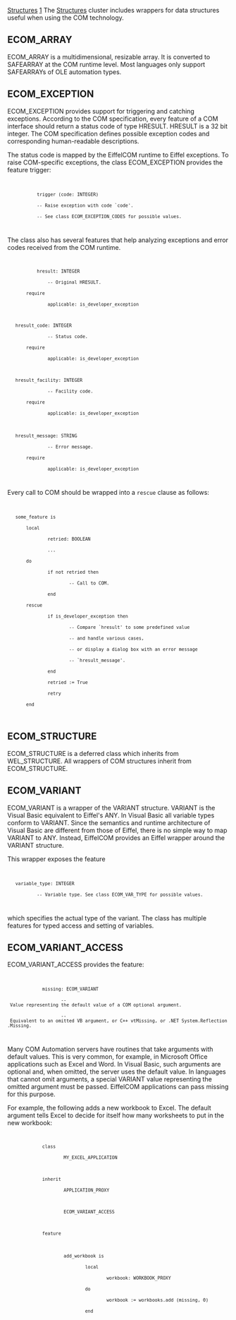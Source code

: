 [[Property:title|Structures]]
[[Property:weight|1]]
The [[ref:libraries/com/reference/index|Structures]]  cluster includes wrappers for data structures useful when using the COM technology. 

==ECOM_ARRAY==

ECOM_ARRAY is a multidimensional, resizable array. It is converted to SAFEARRAY at the COM runtime level. Most languages only support SAFEARRAYs of OLE automation types. 

==ECOM_EXCEPTION==

ECOM_EXCEPTION provides support for triggering and catching exceptions. According to the COM specification, every feature of a COM interface should return a status code of type HRESULT. HRESULT is a 32 bit integer. The COM specification defines possible exception codes and corresponding human-readable descriptions. 

The status code is mapped by the EiffelCOM runtime to Eiffel exceptions. To raise COM-specific exceptions, the class ECOM_EXCEPTION provides the feature <eiffel>trigger</eiffel>: 
<code>
			trigger (code: INTEGER)
      		-- Raise exception with code `code'.
      		-- See class ECOM_EXCEPTION_CODES for possible values.
		</code>

The class also has several features that help analyzing exceptions and error codes received from the COM runtime. 
<code>
			hresult: INTEGER
       			-- Original HRESULT.
   		require
       			applicable: is_developer_exception

	hresult_code: INTEGER
       			-- Status code.
   		require
       			applicable: is_developer_exception

	hresult_facility: INTEGER
       			-- Facility code.
   		require
       			applicable: is_developer_exception

	hresult_message: STRING
       			-- Error message.
   		require
       			applicable: is_developer_exception
		</code>

Every call to COM should be wrapped into a <code> rescue </code> clause as follows: 
<code>
	some_feature is
   		local
      			retried: BOOLEAN
      			...
   		do
        		if not retried then
            			-- Call to COM.
        		end
   		rescue
        		if is_developer_exception then
            			-- Compare `hresult' to some predefined value
            			-- and handle various cases,
            			-- or display a dialog box with an error message
            			-- `hresult_message'.
        		end
		        retried := True
		        retry
		end
		</code>

==ECOM_STRUCTURE==

ECOM_STRUCTURE is a deferred class which inherits from WEL_STRUCTURE. All wrappers of COM structures inherit from ECOM_STRUCTURE. 

==ECOM_VARIANT==

ECOM_VARIANT is a wrapper of the VARIANT structure. VARIANT is the Visual Basic equivalent to Eiffel's <eiffel>ANY</eiffel>. In Visual Basic all variable types conform to VARIANT. Since the semantics and runtime architecture of Visual Basic are different from those of Eiffel, there is no simple way to map VARIANT to ANY. Instead, EiffelCOM provides an Eiffel wrapper around the VARIANT structure. 

This wrapper exposes the feature 
<code>
	variable_type: INTEGER
        	-- Variable type. See class ECOM_VAR_TYPE for possible values. 
		</code>

which specifies the actual type of the variant. The class has multiple features for typed access and setting of variables. 

==ECOM_VARIANT_ACCESS==

<eiffel>ECOM_VARIANT_ACCESS</eiffel> provides the feature: 
<code>
			  missing: ECOM_VARIANT
					 -- Value representing the default value of a COM optional argument.
					 -- Equivalent to an omitted VB argument, or C++ vtMissing, or .NET System.Reflection.Missing.
		</code>

Many COM Automation servers have routines that take arguments with default values. This is very common, for example, in Microsoft Office applications such as Excel and Word. In Visual Basic, such arguments are optional and, when omitted, the server uses the default value. In languages that cannot omit arguments, a special VARIANT value representing the omitted argument must be passed. EiffelCOM applications can pass missing for this purpose. 

For example, the following adds a new workbook to Excel. The default argument tells Excel to decide for itself how many worksheets to put in the new workbook: 
<code>
			  class
					  MY_EXCEL_APPLICATION

			  inherit
					  APPLICATION_PROXY

					  ECOM_VARIANT_ACCESS

			  feature

					  add_workbook is
							  local
									  workbook: WORKBOOK_PROXY
							  do
									  workbook := workbooks.add (missing, 0)
							  end
		</code>




